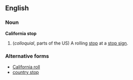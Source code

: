 ==English==
===Noun===
'''California stop'''
#(''colloquial'', parts of the US) A rolling [[stop]] at a [[stop sign]].

===Alternative forms===
*[[California roll]]
*[[country stop]]